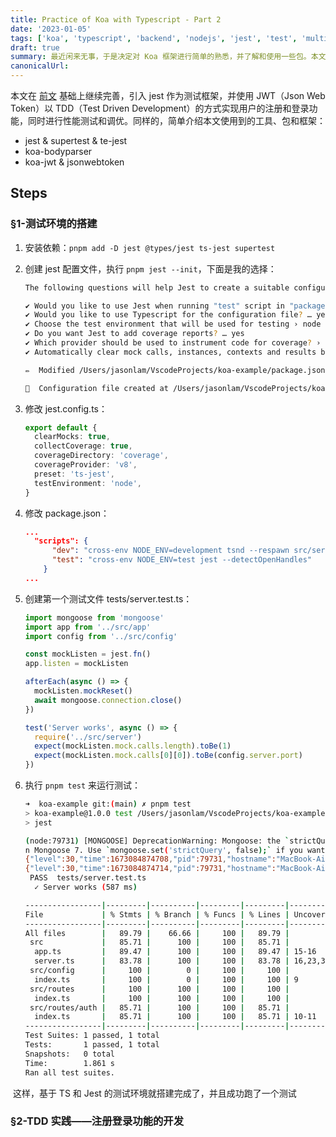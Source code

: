 ```yaml
---
title: Practice of Koa with Typescript - Part 2
date: '2023-01-05'
tags: ['koa', 'typescript', 'backend', 'nodejs', 'jest', 'test', 'multi-process', 'jwt', 'cluster']
draft: true
summary: 最近闲来无事，于是决定对 Koa 框架进行简单的熟悉，并了解和使用一些包。本文介绍了如何引入 jwt 并 以 TDD 的方式实现登陆注册功能，并通过 cluster 进行性能调优。
canonicalUrl:
---
```


本文在 [前文](/blog/practice-of-koa-with-typescript-part1) 基础上继续完善，引入 jest 作为测试框架，并使用 JWT（Json Web Token）以 TDD（Test Driven Development）的方式实现用户的注册和登录功能，同时进行性能测试和调优。同样的，简单介绍本文使用到的工具、包和框架：

- jest & supertest & te-jest
- koa-bodyparser
- koa-jwt & jsonwebtoken

## Steps

### §1-测试环境的搭建

1. 安装依赖：`pnpm add -D jest @types/jest ts-jest supertest`

2. 创建 jest 配置文件，执行 `pnpm jest --init`，下面是我的选择：

   ```bash
   The following questions will help Jest to create a suitable configuration for your project

   ✔ Would you like to use Jest when running "test" script in "package.json"? … yes
   ✔ Would you like to use Typescript for the configuration file? … yes
   ✔ Choose the test environment that will be used for testing › node
   ✔ Do you want Jest to add coverage reports? … yes
   ✔ Which provider should be used to instrument code for coverage? › v8
   ✔ Automatically clear mock calls, instances, contexts and results before every test? … yes

   ✏️  Modified /Users/jasonlam/VscodeProjects/koa-example/package.json

   📝  Configuration file created at /Users/jasonlam/VscodeProjects/koa-example/jest.config.ts
   ```

3. 修改 jest.config.ts：

   ```typescript
   export default {
     clearMocks: true,
     collectCoverage: true,
     coverageDirectory: 'coverage',
     coverageProvider: 'v8',
     preset: 'ts-jest',
     testEnvironment: 'node',
   }
   ```

4. 修改 package.json：

   ```json
   ...
     "scripts": {
         "dev": "cross-env NODE_ENV=development tsnd --respawn src/server.ts",
         "test": "cross-env NODE_ENV=test jest --detectOpenHandles"
       }
   ...
   ```

5. 创建第一个测试文件 tests/server.test.ts：

   ```typescript
   import mongoose from 'mongoose'
   import app from '../src/app'
   import config from '../src/config'

   const mockListen = jest.fn()
   app.listen = mockListen

   afterEach(async () => {
     mockListen.mockReset()
     await mongoose.connection.close()
   })

   test('Server works', async () => {
     require('../src/server')
     expect(mockListen.mock.calls.length).toBe(1)
     expect(mockListen.mock.calls[0][0]).toBe(config.server.port)
   })
   ```

6. 执行 `pnpm test` 来运行测试：

   ```bash
   ➜  koa-example git:(main) ✗ pnpm test
   > koa-example@1.0.0 test /Users/jasonlam/VscodeProjects/koa-example
   > jest

   (node:79731) [MONGOOSE] DeprecationWarning: Mongoose: the `strictQuery` option will be switched back to `false` by default i
   n Mongoose 7. Use `mongoose.set('strictQuery', false);` if you want to prepare for this change. Or use `mongoose.set('strictQuery', true);` to suppress this warning.                                                                                   (Use `node --trace-deprecation ...` to show where the warning was created)
   {"level":30,"time":1673084874708,"pid":79731,"hostname":"MacBook-Air.lan","msg":"Mongo connected"}
   {"level":30,"time":1673084874714,"pid":79731,"hostname":"MacBook-Air.lan","msg":"Mongo disconnected"}
    PASS  tests/server.test.ts
     ✓ Server works (587 ms)

   -----------------|---------|----------|---------|---------|-------------------
   File             | % Stmts | % Branch | % Funcs | % Lines | Uncovered Line #s
   -----------------|---------|----------|---------|---------|-------------------
   All files        |   89.79 |    66.66 |     100 |   89.79 |
    src             |   85.71 |      100 |     100 |   85.71 |
     app.ts         |   89.47 |      100 |     100 |   89.47 | 15-16
     server.ts      |   83.78 |      100 |     100 |   83.78 | 16,23,30-31,35-36
    src/config      |     100 |        0 |     100 |     100 |
     index.ts       |     100 |        0 |     100 |     100 | 9
    src/routes      |     100 |      100 |     100 |     100 |
     index.ts       |     100 |      100 |     100 |     100 |
    src/routes/auth |   85.71 |      100 |     100 |   85.71 |
     index.ts       |   85.71 |      100 |     100 |   85.71 | 10-11
   -----------------|---------|----------|---------|---------|-------------------
   Test Suites: 1 passed, 1 total
   Tests:       1 passed, 1 total
   Snapshots:   0 total
   Time:        1.861 s
   Ran all test suites.
   ```

​ 这样，基于 TS 和 Jest 的测试环境就搭建完成了，并且成功跑了一个测试

### §2-TDD 实践——注册登录功能的开发
